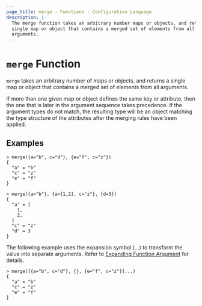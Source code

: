 ```yaml
---
page_title: merge - Functions - Configuration Language
description: |-
  The merge function takes an arbitrary number maps or objects, and returns a
  single map or object that contains a merged set of elements from all
  arguments.
---
```


# `merge` Function

`merge` takes an arbitrary number of maps or objects, and returns a single map
or object that contains a merged set of elements from all arguments.

If more than one given map or object defines the same key or attribute, then
the one that is later in the argument sequence takes precedence. If the
argument types do not match, the resulting type will be an object matching the
type structure of the attributes after the merging rules have been applied.

## Examples

```
> merge({a="b", c="d"}, {e="f", c="z"})
{
  "a" = "b"
  "c" = "z"
  "e" = "f"
}
```

```
> merge({a="b"}, {a=[1,2], c="z"}, {d=3})
{
  "a" = [
    1,
    2,
  ]
  "c" = "z"
  "d" = 3
}
```

The following example uses the expansion symbol (...) to transform the value into separate arguments. Refer to [Expanding Function Argument](/terraform/language/reference/expressions/function-calls#expanding-function-arguments) for details.

```
> merge([{a="b", c="d"}, {}, {e="f", c="z"}]...)
{
  "a" = "b"
  "c" = "z"
  "e" = "f"
}
```
